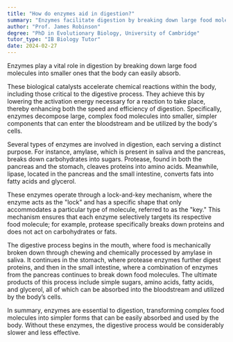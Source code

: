 ```yaml
---
title: "How do enzymes aid in digestion?"
summary: "Enzymes facilitate digestion by breaking down large food molecules into smaller, absorbable components, enabling the body to utilize nutrients effectively."
author: "Prof. James Robinson"
degree: "PhD in Evolutionary Biology, University of Cambridge"
tutor_type: "IB Biology Tutor"
date: 2024-02-27
---
```


Enzymes play a vital role in digestion by breaking down large food molecules into smaller ones that the body can easily absorb.

These biological catalysts accelerate chemical reactions within the body, including those critical to the digestive process. They achieve this by lowering the activation energy necessary for a reaction to take place, thereby enhancing both the speed and efficiency of digestion. Specifically, enzymes decompose large, complex food molecules into smaller, simpler components that can enter the bloodstream and be utilized by the body's cells.

Several types of enzymes are involved in digestion, each serving a distinct purpose. For instance, amylase, which is present in saliva and the pancreas, breaks down carbohydrates into sugars. Protease, found in both the pancreas and the stomach, cleaves proteins into amino acids. Meanwhile, lipase, located in the pancreas and the small intestine, converts fats into fatty acids and glycerol.

These enzymes operate through a lock-and-key mechanism, where the enzyme acts as the "lock" and has a specific shape that only accommodates a particular type of molecule, referred to as the "key." This mechanism ensures that each enzyme selectively targets its respective food molecule; for example, protease specifically breaks down proteins and does not act on carbohydrates or fats.

The digestive process begins in the mouth, where food is mechanically broken down through chewing and chemically processed by amylase in saliva. It continues in the stomach, where protease enzymes further digest proteins, and then in the small intestine, where a combination of enzymes from the pancreas continues to break down food molecules. The ultimate products of this process include simple sugars, amino acids, fatty acids, and glycerol, all of which can be absorbed into the bloodstream and utilized by the body’s cells.

In summary, enzymes are essential to digestion, transforming complex food molecules into simpler forms that can be easily absorbed and used by the body. Without these enzymes, the digestive process would be considerably slower and less effective.
    